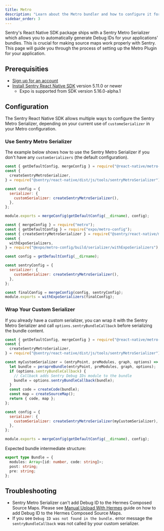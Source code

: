 ```yaml
---
title: Metro
description: "Learn about the Metro bundler and how to configure it for your your application with Sentry React Native SDK."
sidebar_order: 3
---
```


Sentry's React Native SDK package ships with a Sentry Metro Serializer which allows you to automatically generate Debug IDs for your applications' bundles. This is crucial for making source maps work properly with Sentry.
This page will guide you through the process of setting up the Metro Plugin for your application.

## Prerequisities

- [Sign up for an account](https://sentry.io/signup/)
- [Install Sentry React Native SDK](/platforms/react-native) version 5.11.0 or newer
  - Expo is supported from SDK version 5.16.0-alpha.1

## Configuration

The Sentry React Native SDK allows multiple ways to configure the Sentry Metro Serializer, depending on your current use of `customeSerializer` in your Metro configuration.

### Use Sentry Metro Serializer

The example below shows how to use the Sentry Metro Serializer if you don't have any `customSerializers` (the default configuration).

```javascript {tabTitle:React Native}
const { getDefaultConfig, mergeConfig } = require("@react-native/metro-config");
const {
  createSentryMetroSerializer,
} = require("@sentry/react-native/dist/js/tools/sentryMetroSerializer");

const config = {
  serializer: {
    customSerializer: createSentryMetroSerializer(),
  },
};

module.exports = mergeConfig(getDefaultConfig(__dirname), config);
```

```javascript {tabTitle:Expo}
const { mergeConfig } = require("metro");
const { getDefaultConfig } = require("expo/metro-config");
const { createSentryMetroSerializer } = require("@sentry/react-native/metro");
const {
  withExpoSerializers,
} = require("@expo/metro-config/build/serializer/withExpoSerializers");

const config = getDefaultConfig(__dirname);

const sentryConfig = {
  serializer: {
    customSerializer: createSentryMetroSerializer(),
  },
};

const finalConfig = mergeConfig(config, sentryConfig);
module.exports = withExpoSerializers(finalConfig);
```

### Wrap Your Custom Serializer

If you already have a custom serializer, you can wrap it with the Sentry Metro Serializer and call `options.sentryBundleCallback` before serializing the bundle content.

```javascript {tabTitle:React Native}
const { getDefaultConfig, mergeConfig } = require("@react-native/metro-config");
const {
  createSentryMetroSerializer,
} = require("@sentry/react-native/dist/js/tools/sentryMetroSerializer");

const myCustomSerializer = (entryPoint, preModules, graph, options) => {
  let bundle = perapreBundle(entryPoint, preModules, graph, options);
  if (options.sentryBundleCallback) {
    // Callback adds Sentry Debug IDs module to the bundle
    bundle = options.sentryBundleCallback(bundle);
  }
  const code = createCode(bundle);
  const map = createSourceMap();
  return { code, map };
};

const config = {
  serializer: {
    customSerializer: createSentryMetroSerializer(myCustomSerializer),
  },
};

module.exports = mergeConfig(getDefaultConfig(__dirname), config);
```

Expected bundle intermediate structure:

```typescript
export type Bundle = {
  modules: Array<[id: number, code: string]>;
  post: string;
  pre: string;
};
```

## Troubleshooting

- Sentry Metro Serializer can't add Debug ID to the Hermes Composed Source Maps. Please see [Manual Upload With Hermes](/platforms/react-native/sourcemaps#manual-upload-with-hermes) guide on how to add Debug ID to the Hermes Composed Source Maps.
- If you see `Debug ID was not found in the bundle.` error message the `sentryBundleCallback` was not called by your custom serializer.
